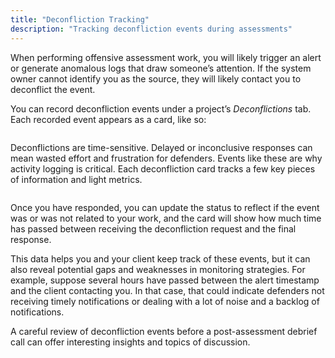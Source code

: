 ```yaml
---
title: "Deconfliction Tracking"
description: "Tracking deconfliction events during assessments"
---
```


When performing offensive assessment work, you will likely trigger an alert or generate anomalous logs that draw someone’s attention. If the system owner cannot identify you as the source, they will likely contact you to deconflict the event.

You can record deconfliction events under a project’s _Deconflictions_ tab. Each recorded event appears as a card, like so:

<Frame>
  <img src="/images/features/image-12.avif" alt=""/>
</Frame>

Deconflictions are time-sensitive. Delayed or inconclusive responses can mean wasted effort and frustration for defenders. Events like these are why activity logging is critical. Each deconfliction card tracks a few key pieces of information and light metrics.

<Frame>
  <img src="/images/features/image-13.avif" alt=""/>
</Frame>

Once you have responded, you can update the status to reflect if the event was or was not related to your work, and the card will show how much time has passed between receiving the deconfliction request and the final response.

This data helps you and your client keep track of these events, but it can also reveal potential gaps and weaknesses in monitoring strategies. For example, suppose several hours have passed between the alert timestamp and the client contacting you. In that case, that could indicate defenders not receiving timely notifications or dealing with a lot of noise and a backlog of notifications.

A careful review of deconfliction events before a post-assessment debrief call can offer interesting insights and topics of discussion.

